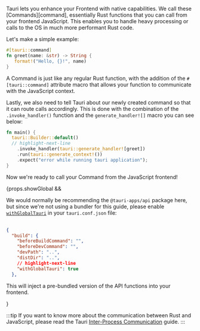 Tauri lets you enhance your Frontend with native capabilities. We call these [Commands][command], essentially Rust functions that you can call from your frontend JavaScript. This enables you to handle heavy processing or calls to the OS in much more performant Rust code.

Let's make a simple example:

```rust
#[tauri::command]
fn greet(name: &str) -> String {
   format!("Hello, {}!", name)
}
```

A Command is just like any regular Rust function, with the addition of the `#[tauri::command]` attribute macro that allows your function to communicate with the JavaScript context.

Lastly, we also need to tell Tauri about our newly created command so that it can route calls accordingly. This is done with the combination of the `.invoke_handler()` function and the `generate_handler![]` macro you can see below:

```rust
fn main() {
  tauri::Builder::default()
  // highlight-next-line
    .invoke_handler(tauri::generate_handler![greet])
    .run(tauri::generate_context!())
    .expect("error while running tauri application");
}
```

Now we're ready to call your Command from the JavaScript frontend!

<span>{props.showGlobal &&

<span>
We would normally be recommending the <code>@tauri-apps/api</code> package here, but since we're not using a bundler for this guide, please enable <a href="../../../api/config#buildconfig.withglobaltauri"><code>withGlobalTauri</code></a> in your <code>tauri.conf.json</code> file:

<br />
<br />

```json
{
  "build": {
    "beforeBuildCommand": "",
    "beforeDevCommand": "",
    "devPath": "..",
    "distDir": "..",
    // highlight-next-line
    "withGlobalTauri": true
  },
```

This will inject a pre-bundled version of the API functions into your frontend.

  </span>
}
</span>

:::tip
If you want to know more about the communication between Rust and JavaScript, please read the Tauri [Inter-Process Communication][inter-process-communication] guide.
:::

[inter-process-communication]: ../../architecture/inter-process-communication
